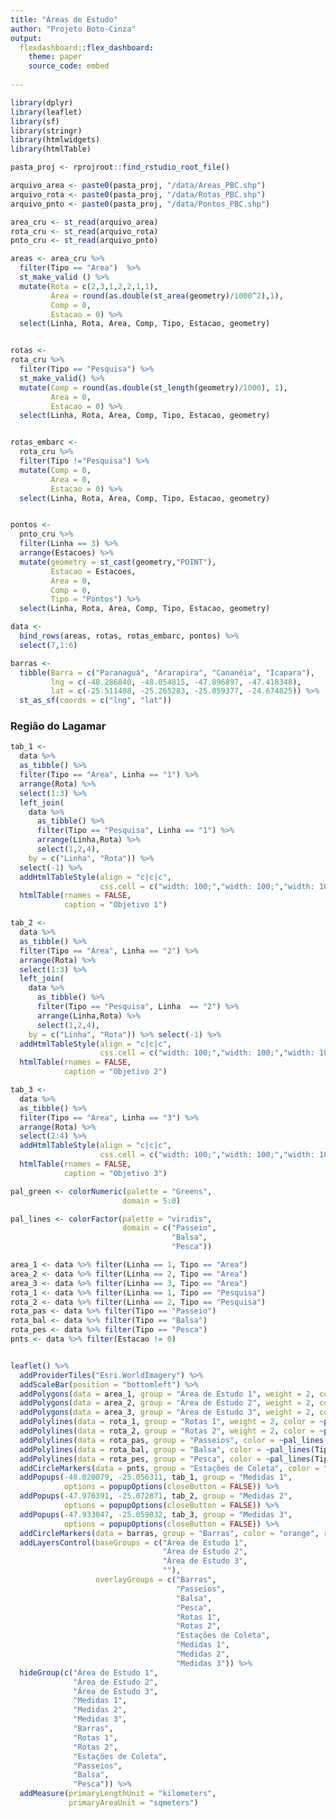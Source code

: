 ```yaml
---
title: "Áreas de Estudo"
author: "Projeto Boto-Cinza"
output:
  flexdashboard::flex_dashboard:
    theme: paper
    source_code: embed
    
---
```


```r
library(dplyr) 
library(leaflet)  
library(sf)
library(stringr)
library(htmlwidgets)
library(htmlTable)

pasta_proj <- rprojroot::find_rstudio_root_file()

arquivo_area <- paste0(pasta_proj, "/data/Areas_PBC.shp")
arquivo_rota <- paste0(pasta_proj, "/data/Rotas_PBC.shp")
arquivo_pnto <- paste0(pasta_proj, "/data/Pontos_PBC.shp")

area_cru <- st_read(arquivo_area)
rota_cru <- st_read(arquivo_rota)
pnto_cru <- st_read(arquivo_pnto)

areas <- area_cru %>%
  filter(Tipo == "Area")  %>%
  st_make_valid () %>%
  mutate(Rota = c(2,3,1,2,2,1,1), 
         Area = round(as.double(st_area(geometry)/1000^2),1),
         Comp = 0,
         Estacao = 0) %>%
  select(Linha, Rota, Area, Comp, Tipo, Estacao, geometry)


rotas <- 
rota_cru %>%
  filter(Tipo == "Pesquisa") %>%
  st_make_valid() %>%
  mutate(Comp = round(as.double(st_length(geometry)/1000), 1), 
         Area = 0,
         Estacao = 0) %>%
  select(Linha, Rota, Area, Comp, Tipo, Estacao, geometry)


rotas_embarc <- 
  rota_cru %>%
  filter(Tipo !="Pesquisa") %>%
  mutate(Comp = 0,
         Area = 0,
         Estacao = 0) %>%
  select(Linha, Rota, Area, Comp, Tipo, Estacao, geometry)


pontos <-
  pnto_cru %>% 
  filter(Linha == 3) %>%
  arrange(Estacoes) %>%
  mutate(geometry = st_cast(geometry,"POINT"),
         Estacao = Estacoes,
         Area = 0,
         Comp = 0,
         Tipo = "Pontos") %>% 
  select(Linha, Rota, Area, Comp, Tipo, Estacao, geometry)

data <- 
  bind_rows(areas, rotas, rotas_embarc, pontos) %>%
  select(7,1:6)

barras <-
  tibble(Barra = c("Paranaguá", "Ararapira", "Cananéia", "Icapara"),
         lng = c(-48.286840, -48.054815, -47.896897, -47.418348),
         lat = c(-25.511408, -25.265283, -25.059377, -24.674825)) %>%
  st_as_sf(coords = c("lng", "lat"))


```


### Região do Lagamar

```r

tab_1 <- 
  data %>%
  as_tibble() %>%
  filter(Tipo == "Area", Linha == "1") %>% 
  arrange(Rota) %>% 
  select(1:3) %>% 
  left_join(
    data %>%
      as_tibble() %>%
      filter(Tipo == "Pesquisa", Linha == "1") %>%
      arrange(Linha,Rota) %>%
      select(1,2,4),
    by = c("Linha", "Rota")) %>%
  select(-1) %>%
  addHtmlTableStyle(align = "c|c|c", 
                    css.cell = c("width: 100;","width: 100;","width: 100;")) %>%
  htmlTable(rnames = FALSE,
            caption = "Objetivo 1")

tab_2 <- 
  data %>%
  as_tibble() %>%
  filter(Tipo == "Area", Linha == "2") %>% 
  arrange(Rota) %>% 
  select(1:3) %>% 
  left_join(
    data %>% 
      as_tibble() %>%
      filter(Tipo == "Pesquisa", Linha  == "2") %>%
      arrange(Linha,Rota) %>%
      select(1,2,4),
    by = c("Linha", "Rota")) %>% select(-1) %>%
  addHtmlTableStyle(align = "c|c|c", 
                    css.cell = c("width: 100;","width: 100;","width: 100;")) %>%
  htmlTable(rnames = FALSE,
            caption = "Objetivo 2")

tab_3 <- 
  data %>% 
  as_tibble() %>%
  filter(Tipo == "Area", Linha == "3") %>%
  arrange(Rota) %>%
  select(2:4) %>% 
  addHtmlTableStyle(align = "c|c|c", 
                    css.cell = c("width: 100;","width: 100;","width: 100;")) %>%
  htmlTable(rnames = FALSE,
            caption = "Objetivo 3")

```


```r

pal_green <- colorNumeric(palette = "Greens",
                         domain = 5:0)

pal_lines <- colorFactor(palette = "viridis",
                         domain = c("Passeio",
                                    "Balsa",
                                    "Pesca"))

area_1 <- data %>% filter(Linha == 1, Tipo == "Area")
area_2 <- data %>% filter(Linha == 2, Tipo == "Area")
area_3 <- data %>% filter(Linha == 3, Tipo == "Area")
rota_1 <- data %>% filter(Linha == 1, Tipo == "Pesquisa")
rota_2 <- data %>% filter(Linha == 2, Tipo == "Pesquisa")
rota_pas <- data %>% filter(Tipo == "Passeio")
rota_bal <- data %>% filter(Tipo == "Balsa")
rota_pes <- data %>% filter(Tipo == "Pesca")
pnts <- data %>% filter(Estacao != 0)


leaflet() %>%
  addProviderTiles("Esri.WorldImagery") %>%
  addScaleBar(position = "bottomleft") %>%
  addPolygons(data = area_1, group = "Área de Estudo 1", weight = 2, color = ~pal_green(Rota)) %>%
  addPolygons(data = area_2, group = "Área de Estudo 2", weight = 2, color = ~pal_green(Rota)) %>%
  addPolygons(data = area_3, group = "Área de Estudo 3", weight = 2, color = ~pal_green(Rota)) %>%
  addPolylines(data = rota_1, group = "Rotas 1", weight = 2, color = ~pal_green(Rota)) %>%
  addPolylines(data = rota_2, group = "Rotas 2", weight = 2, color = ~pal_green(Rota)) %>%
  addPolylines(data = rota_pas, group = "Passeios", color = ~pal_lines(Tipo)) %>%
  addPolylines(data = rota_bal, group = "Balsa", color = ~pal_lines(Tipo)) %>%
  addPolylines(data = rota_pes, group = "Pesca", color = ~pal_lines(Tipo)) %>%
  addCircleMarkers(data = pnts, group = "Estações de Coleta", color = "blue", radius = 5) %>%
  addPopups(-48.020079, -25.056311, tab_1, group = "Medidas 1",
            options = popupOptions(closeButton = FALSE)) %>%
  addPopups(-47.976391, -25.072871, tab_2, group = "Medidas 2",
            options = popupOptions(closeButton = FALSE)) %>%
  addPopups(-47.933047, -25.059032, tab_3, group = "Medidas 3",
            options = popupOptions(closeButton = FALSE)) %>%
  addCircleMarkers(data = barras, group = "Barras", color = "orange", radius = 7) %>%
  addLayersControl(baseGroups = c("Área de Estudo 1",
                                  "Área de Estudo 2",
                                  "Área de Estudo 3",
                                  ""),
                   overlayGroups = c("Barras",
                                     "Passeios",
                                     "Balsa",
                                     "Pesca",
                                     "Rotas 1",
                                     "Rotas 2",
                                     "Estações de Coleta",
                                     "Medidas 1",
                                     "Medidas 2",
                                     "Medidas 3")) %>%
  hideGroup(c("Área de Estudo 1",
              "Área de Estudo 2",
              "Área de Estudo 3",
              "Medidas 1",
              "Medidas 2",
              "Medidas 3",
              "Barras",
              "Rotas 1",
              "Rotas 2",
              "Estações de Coleta",
              "Passeios",
              "Balsa",
              "Pesca")) %>%
  addMeasure(primaryLengthUnit = "kilometers",
             primaryAreaUnit = "sqmeters")


```

